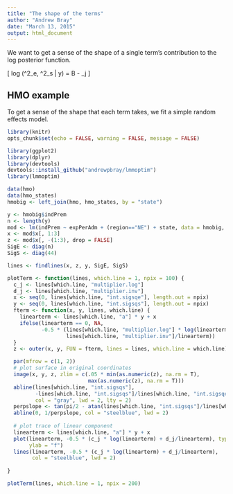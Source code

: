 ---
title: "The shape of the terms"
author: "Andrew Bray"
date: "March 13, 2015"
output: html_document
---

We want to get a sense of the shape of a single term's contribution to the log 
posterior function.

\[ log \pi(\sigma^2_e, \sigma^2_s | y) = B - \frac{1}{2}\sum_j \bigg[ c_j \log(a_j \sigma^2_s + b_j \sigma^2_e) + \frac{d_j}{a_j \sigma^2_s + b_j \sigma^2_e} \bigg] \]

## HMO example

To get a sense of the shape that each term takes, we fit a simple random effects
model.

```{r global-options, echo = FALSE}
library(knitr)
opts_chunk$set(echo = FALSE, warning = FALSE, message = FALSE)
```


```{r fit-hmo}
library(ggplot2)
library(dplyr)
library(devtools)
devtools::install_github("andrewpbray/lmmoptim")
library(lmmoptim)

data(hmo)
data(hmo_states)
hmobig <- left_join(hmo, hmo_states, by = "state")

y <- hmobig$indPrem
n <- length(y)
mod <- lm(indPrem ~ expPerAdm + (region=="NE") + state, data = hmobig, x = TRUE )
x <- mod$x[, 1:3]
z <- mod$x[, -(1:3), drop = FALSE]
SigE <- diag(n)
SigS <- diag(44)

lines <- findlines(x, z, y, SigE, SigS)
```

```{r plot-shape}
plotTerm <- function(lines, which.line = 1, npix = 100) {
  c_j <- lines[which.line, "multiplier.log"]
  d_j <- lines[which.line, "multiplier.inv"]
  x <- seq(0, lines[which.line, "int.sigsqe"], length.out = npix)
  y <- seq(0, lines[which.line, "int.sigsqs"], length.out = npix)
  fterm <- function(x, y, lines, which.line) {
    linearterm <- lines[which.line, "a"] * y + x
    ifelse(linearterm == 0, NA,
           -0.5 * (lines[which.line, "multiplier.log"] * log(linearterm) +
                   lines[which.line, "multiplier.inv"]/linearterm))
  }
  z <- outer(x, y, FUN = fterm, lines = lines, which.line = which.line)

  par(mfrow = c(1, 2))
  # plot surface in original coordinates
  image(x, y, z, zlim = c(.05 * min(as.numeric(z), na.rm = T),
                          max(as.numeric(z), na.rm = T)))
  abline(lines[which.line, "int.sigsqs"],
         -lines[which.line, "int.sigsqs"]/lines[which.line, "int.sigsqe"],
         col = "gray", lwd = 2, lty = 2)
  perpslope <- tan(pi/2 - atan(lines[which.line, "int.sigsqs"]/lines[which.line, "int.sigsqe"]))
  abline(0, 1/perpslope, col = "steelblue", lwd = 2)
  
  # plot trace of linear component
  linearterm <- lines[which.line, "a"] * y + x
  plot(linearterm, -0.5 * (c_j * log(linearterm) + d_j/linearterm), type = "n",
       ylab = "f")
  lines(linearterm, -0.5 * (c_j * log(linearterm) + d_j/linearterm),
        col = "steelblue", lwd = 2)
  
}

plotTerm(lines, which.line = 1, npix = 200)
```

```{r plot-fxn-of-line}

```



